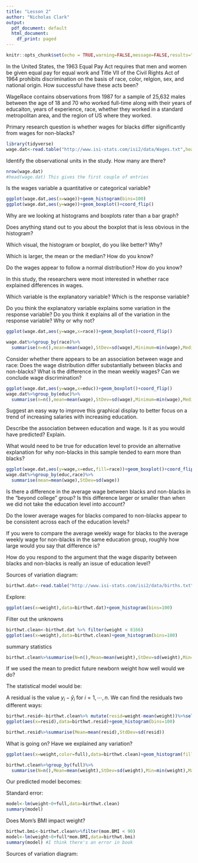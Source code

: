 ```yaml
---
title: "Lesson 2"
author: "Nicholas Clark"
output:
  pdf_document: default
  html_document:
    df_print: paged
---
```


```r
knitr::opts_chunk$set(echo = TRUE,warning=FALSE,message=FALSE,results="hide",fig.show="hide")
```

In the United States, the 1963 Equal Pay Act requires that men and women be given equal pay for equal work and Title VII of the Civil Rights Act of 1964 prohibits discrimination on the basis of race, color, relgion, sex, and national origin.  How successful have these acts been?

WageRace contains observations from 1987 for a sample of 25,632 males between the age of 18 and 70 who worked full-time along with their years of educaiton, years of experience, race, whether they worked in a standard metropolitan area, and the region of US where they worked.

Primary research question is whether wages for blacks differ significantly from wages for non-blacks?

```r
library(tidyverse)
wage.dat<-read.table("http://www.isi-stats.com/isi2/data/Wages.txt",header=T)
```

Identify the observational units in the study.  How many are there?

```r
nrow(wage.dat)
#head(wage.dat) This gives the first couple of entries
```

Is the wages variable a quantitative or categorical variable?

\vspace{.5in}

```r
ggplot(wage.dat,aes(x=wage))+geom_histogram(bins=100)
ggplot(wage.dat,aes(y=wage))+geom_boxplot()+coord_flip()
```

Why are we looking at histograms and boxplots rater than a bar graph?

\vspace{.5in}

Does anything stand out to you about the boxplot that is less obvious in the histogram?

\vspace{.5in}

Which visual, the histogram or boxplot, do you like better?  Why?

\vspace{.5in}

Which is larger, the mean or the median?  How do you know?

\vspace{.5in}

Do the wages appear to follow a normal distribution?  How do you know?

\vspace{.5in}

In this study, the researchers were most interested in whether race explained differences in wages.

Which variable is the explanatory variable?  Which is the response variable?

\vspace{.5in}

Do you think the explanatory variable explains some variation in the response variable?  Do you think it explains all of the variation in the response variable?  Why or why not?

\vspace{.5in}
```r
ggplot(wage.dat,aes(y=wage,x=race))+geom_boxplot()+coord_flip()

wage.dat%>%group_by(race)%>%
  summarise(n=n(),mean=mean(wage),StDev=sd(wage),Minimum=min(wage),Median=median(wage),Maximum=max(wage))
```

Consider whether there appears to be an association between wage and race:  Does the wage distribution differ substantially between blacks and non-blacks?  What is the difference in the mean weekly wages?  Can we conclude wage discrimination?

\vspace{.5in}
```r
ggplot(wage.dat,aes(y=wage,x=educ))+geom_boxplot()+coord_flip()
wage.dat%>%group_by(educ)%>%
  summarise(n=n(),mean=mean(wage),StDev=sd(wage),Minimum=min(wage),Median=median(wage),Maximum=max(wage))
```

Suggest an easy way to improve this graphical display to better focus on a trend of increasing salaries with increasing education.

\vspace{.5in}

Describe the association between education and wage.  Is it as you would have predicted?  Explain.

\vspace{.5in}

What would need to be true for education level to provide an alternative explanation for why non-blacks in this sample tended to earn more than blacks?

```r
ggplot(wage.dat,aes(y=wage,x=educ,fill=race))+geom_boxplot()+coord_flip()
wage.dat%>%group_by(educ,race)%>%
  summarise(mean=mean(wage),StDev=sd(wage))
```

Is there a difference in the average wage between blacks and non-blacks in the "beyond college" group?  Is this difference larger or smaller than when we did not take the education level into account?

\vspace{.5in}

Do the lower average wages for blacks compared to non-blacks appear to be consistent across each of the education levels?

\vspace{.5in}

If you were to compare the average weekly wage for blacks to the average weekly wage for non-blacks in the same education group, roughly how large would you say that difference is?

\vspace{.5in}

How do you respond to the argument that the wage disparity between blacks and non-blacks is really an issue of education level?

\vspace{.5in}

Sources of variation diagram:

\vspace{1.in}

```r
birthwt.dat<-read.table("http://www.isi-stats.com/isi2/data/births.txt",header=T,fill=T)
```

Explore:

```r
ggplot(aes(x=weight),data=birthwt.dat)+geom_histogram(bins=100)
```

Filter out the unknowns

```r
birthwt.clean<-birthwt.dat %>% filter(weight < 8166)
ggplot(aes(x=weight),data=birthwt.clean)+geom_histogram(bins=100)
```

summary statistics
```r
birthwt.clean%>%summarise(N=n(),Mean=mean(weight),StDev=sd(weight),Min=min(weight),Max=max(weight))
```

If we used the mean to predict future newborn weight how well would we do?

\vspace{.5in}

The statistical model would be:

\vspace{.5in}

A residual is the value $y_i - \hat{y}_i$ for $i =1,\cdots,n$.  We can find the residuals two different ways:

```r
birthwt.resid<-birthwt.clean%>% mutate(resid=weight-mean(weight))%>%select(resid)
ggplot(aes(x=resid),data=birthwt.resid)+geom_histogram(bins=100)

birthwt.resid%>%summarise(Mean=mean(resid),StdDev=sd(resid))
```

What is going on?  Have we explained any variation?

\vspace{.5in}

```r
ggplot(aes(x=weight,color=full),data=birthwt.clean)+geom_histogram(fill="white", alpha=0.5, position="identity")

birthwt.clean%>%group_by(full)%>%
  summarise(N=n(),Mean=mean(weight),StDev=sd(weight),Min=min(weight),Max=max(weight))
```


Our predicted model becomes:

\vspace{.5in}

Standard error:
```r

model<-lm(weight~0+full,data=birthwt.clean)
summary(model)
```

Does Mom's BMI impact weight?

```r
birthwt.bmi<-birthwt.clean%>%filter(mom.BMI < 90)
model<-lm(weight~0+full*mom.BMI,data=birthwt.bmi)
summary(model) #I think there's an error in book

```

Sources of variation diagram:

\vspace{2.in}

